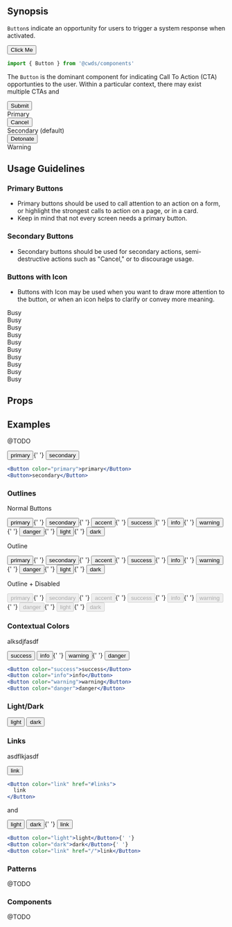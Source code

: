 
## Synopsis

`Button`s indicate an opportunity for users to trigger a system response when activated.

<DemoCard>
  <Button color="primary">Click Me</Button>
</DemoCard>

```jsx
import { Button } from '@cwds/components'
```

The `Button` is the dominant component for indicating Call To Action (CTA) opportunties to the user. Within a particular context, there may exist multiple CTAs and

<DemoCard>
  <div className="d-flex justify-content-around">
    <div className="text-center">
      <Button color="primary">Submit</Button>
      <div>Primary</div>
    </div>
    <div className="text-center">
      <Button>Cancel</Button>
      <div>Secondary (default)</div>
    </div>
    <div className="text-center">
      <Button color="warning">Detonate</Button>
      <div>Warning</div>
    </div>
  </div>
</DemoCard>

## Usage Guidelines

### Primary Buttons

- Primary buttons should be used to call attention to an action on a form, or highlight the strongest calls to action on a page, or in a card.
- Keep in mind that not every screen needs a primary button.

### Secondary Buttons

- Secondary buttons should be used for secondary actions, semi-destructive actions such as "Cancel," or to discourage usage.

### Buttons with Icon

- Buttons with Icon may be used when you want to draw more attention to the button, or when an icon helps to clarify or convey more meaning.

<IconButton icon="circle-notch" spin color="primary" size="sm">
  Busy
</IconButton><br />
<IconButton icon="circle-notch" spin size="sm">
  Busy
</IconButton><br />
<IconButton icon="circle-notch" spin color="secondary" size="sm">
  Busy
</IconButton><br />
<IconButton icon="circle-notch" spin color="accent" size="sm">
  Busy
</IconButton><br />
<IconButton icon="circle-notch" spin color="success" size="sm">
  Busy
</IconButton><br />
<IconButton icon="circle-notch" spin color="info" size="sm">
  Busy
</IconButton><br />
<IconButton icon="circle-notch" spin color="warning" size="sm">
  Busy
</IconButton><br />
<IconButton icon="circle-notch" spin color="danger" size="sm">
  Busy
</IconButton><br />
<IconButton icon="circle-notch" spin color="light" size="sm">
  Busy
</IconButton><br />
<IconButton icon="circle-notch" spin color="dark" size="sm">
  Busy
</IconButton>

## Props

<PropTable docgen={Docgen.Button} />

## Examples

@TODO

<div className="my-3">
  <Button color="primary">primary</Button>{' '}
  <Button color="secondary">secondary</Button>
</div>

```jsx
<Button color="primary">primary</Button>
<Button>secondary</Button>
```

### Outlines

Normal Buttons

<div className="my-3">
  <Button color="primary">primary</Button>{' '}
  <Button color="secondary">secondary</Button>{' '}
  <Button color="accent">accent</Button>{' '}
  <Button color="success">success</Button>{' '}
  <Button color="info">info</Button>{' '}
  <Button color="warning">warning</Button>{' '}
  <Button color="danger">danger</Button>{' '}
  <Button color="light">light</Button>{' '}
  <Button color="dark">dark</Button>
</div>

Outline

<div className="my-3">
  <Button outline color="primary">primary</Button>{' '}
  <Button outline color="secondary">secondary</Button>{' '}
  <Button outline color="accent">accent</Button>{' '}
  <Button outline color="success">success</Button>{' '}
  <Button outline color="info">info</Button>{' '}
  <Button outline color="warning">warning</Button>{' '}
  <Button outline color="danger">danger</Button>{' '}
  <Button outline color="light">light</Button>{' '}
  <Button outline color="dark">dark</Button>
</div>

Outline + Disabled

<div className="my-3">
  <Button outline disabled color="primary">primary</Button>{' '}
  <Button outline disabled color="secondary">secondary</Button>{' '}
  <Button outline disabled color="accent">accent</Button>{' '}
  <Button outline disabled color="success">success</Button>{' '}
  <Button outline disabled color="info">info</Button>{' '}
  <Button outline disabled color="warning">warning</Button>{' '}
  <Button outline disabled color="danger">danger</Button>{' '}
  <Button outline disabled color="light">light</Button>{' '}
  <Button outline disabled color="dark">dark</Button>
</div>

### Contextual Colors

alksdjfasdf

<div className="my-3">
  <Button color="success">success</Button> <Button color="info">info</Button>{' '}
  <Button color="warning">warning</Button>{' '}
  <Button color="danger">danger</Button>
</div>

```jsx
<Button color="success">success</Button>
<Button color="info">info</Button>
<Button color="warning">warning</Button>
<Button color="danger">danger</Button>
```

### Light/Dark

<div className="my-3">
  <Button color="light">light</Button> <Button color="dark">dark</Button>
</div>

### Links

asdflkjasdf

<div className="my-3">
  <Button color="link" href="#links">
    link
  </Button>
</div>

```jsx
<Button color="link" href="#links">
  link
</Button>
```

and

<div className="my-3">
  <Button color="light">light</Button> <Button color="dark">dark</Button>{' '}
  <Button color="link" href="/">
    link
  </Button>
</div>

```jsx
<Button color="light">light</Button>{' '}
<Button color="dark">dark</Button>{' '}
<Button color="link" href="/">link</Button>
```

### Patterns

@TODO

### Components

@TODO
